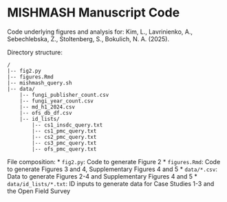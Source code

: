 # MISHMASH Manuscript Code

Code underlying figures and analysis for: Kim, L., Lavrinienko, A., Sebechlebska, Z., Stoltenberg, S., Bokulich, N. A. (2025).

Directory structure:
```
/
|-- fig2.py
|-- figures.Rmd
|-- mishmash_query.sh
|-- data/
    |-- fungi_publisher_count.csv
    |-- fungi_year_count.csv
    |-- md_h1_2024.csv
    |-- ofs_db_df.csv
    |-- id_lists/
        |-- cs1_insdc_query.txt
        |-- cs1_pmc_query.txt
        |-- cs2_pmc_query.txt
        |-- cs3_pmc_query.txt
        |-- ofs_pmc_query.txt
```

File composition:
* `fig2.py`: Code to generate Figure 2
* `figures.Rmd`: Code to generate Figures 3 and 4, Supplementary Figures 4 and 5
* `data/*.csv`: Data to generate Figures 2-4 and Supplementary Figures 4 and 5
* `data/id_lists/*.txt`: ID inputs to generate data for Case Studies 1-3 and the Open Field Survey

